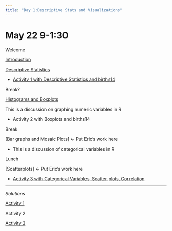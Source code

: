 ```yaml
---
title: "Day 1:Descriptive Stats and Visualizations"
---
```


# May 22 9-1:30

Welcome

[Introduction](./Teaching_Introductory_Statistics_with_R_Day1_Opening.pdf){target="_blank"}

[Descriptive Statistics](./descriptive_statistics.html){target="_blank"}

-   [Activity 1 with Descriptive Statistics and births14](./Activity_1_Descriptive_Stats/Activity_1.txt){target="_blank"}

Break?

[Histograms and Boxplots](./histograms.html){target="_blank"}

This is a discussion on graphing numeric variables in R

-   Activity 2 with Boxplots and births14

Break

\[Bar graphs and Mosaic Plots\] \<- Put Eric's work here

-   This is a discussion of categorical variables in R

Lunch

\[Scatterplots\] \<- Put Eric's work here

-   [Activity 3 with Categorical Variables, Scatter plots, Correlation](./Activity_3_Categorical_Vars/LAB_WSDay1_Categorical-Data_Scatterplots_Correlation.pdf)

------------------------------------------------------------------------

*Solutions*

[Activity 1](./Activity_1_Descriptive_Stats/Solutions_Activity_1.html){target="_blank"}

Activity 2

[Activity 3](./Activity_3_Categorical_Vars/LAB_WSDay1_SOLUTIONS_Categorical-Data_Scatterplots_Correlation.pdf)
